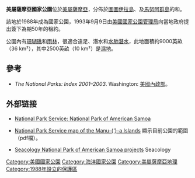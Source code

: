 {{Infobox_protected_area 
  | name = 美屬薩摩亞國家公園
  | iucn_category = II
  | photo = AmSamoa Tutuila 491.jpg
  | photo_caption = 美屬薩摩亞國家公園內位於圖圖伊拉島Vatia灣的Pola Tai島
  | image = LocationAmericanSamoa.png
  | caption = 
  | locator_x = 176
  | locator_y = 94
  | location = {{美國}}{{美屬薩摩亞}}
  | nearest_city = [[帕果帕果|帕果帕果]]
  | lat_degrees = 14
  | lat_minutes = 15
  | lat_seconds = 30
  | lat_direction = S
  | long_degrees = 170
  | long_minutes = 41
  | long_seconds = 0
  | long_direction = W
  | area = {{convert|13500|acre|ha}}
  | established = 1988年10月31日
  | visitation_num = 10,440
  | visitation_year = 2012年
  | governing_body = [[美國國家公園管理局|美國國家公園管理局]]
  | website = [http://www.nps.gov/npsa/ 美屬薩摩亞國家公園]
}}
'''美屬薩摩亞國家公園'''位於[[美屬薩摩亞|美屬薩摩亞]]，分佈於[[圖圖伊拉島|圖圖伊拉島]]、及[[馬努阿群島|馬努阿群島]]的{{le|Ofu岛|Ofu-Olosega}}和{{le|Ta'ū島|Tau, Samoa}}。 

該地於1988年成為國家公園，1993年9月9日由[[美國國家公園管理局|美國國家公園管理局]]向當地政府提出簽下為期50年的租約。 

公園內有[[珊瑚礁|珊瑚礁]]和[[雨林|雨林]]，很適合遠足、潛水和[[水肺潛水|水肺潛水]]，此地面積約9000英畝（36 km²），其中2500英畝（10 km²）是[[濕地|濕地]]。

== 參考 ==
* ''The National Parks: Index 2001–2003''. Washington: [[美國內政部|美國內政部]]。

== 外部链接 ==
{{Commons category|National Park of American Samoa}}
* {{en}}[http://www.nps.gov/npsa/ National Park Service: National Park of American Samoa]
* {{en}}[http://www.nps.gov/npsa/pdf/manua.pdf National Park Service map of the Manu-{‘}-a Islands] 顯示目前公園的範圍（pdf檔）。
* {{en}}[https://web.archive.org/web/20071012185749/http://seacology.org/projects/polynesia_projects.htm#americansamoa Seacology National Park of American Samoa projects] Seacology
{{美國國家公園}}
{{authority control}}
[[Category:美國國家公園|Category:美國國家公園]]
[[Category:海洋國家公園|Category:海洋國家公園]]
[[Category:美屬薩摩亞地理|Category:美屬薩摩亞地理]]
[[Category:1988年設立的保護區|Category:1988年設立的保護區]]